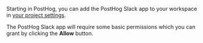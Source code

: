 Starting in PostHog, you can add the PostHog Slack app to your workspace in [your project settings](https://app.posthog.com/settings/project#integration-slack).

<ProductScreenshot
    imageLight = "https://res.cloudinary.com/dmukukwp6/image/upload/allow_slack_bb68272218.png" 
    imageDark = "https://res.cloudinary.com/dmukukwp6/image/upload/allow_slack_bb68272218.png"
    classes="rounded"
    alt="Allow PostHog Slack app permissions"
/>

The PostHog Slack app will require some basic permissions which you can grant by clicking the **Allow** button.